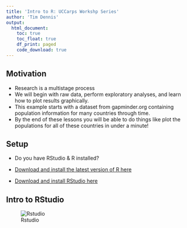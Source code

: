 ```yaml
---
title: 'Intro to R: UCCarps Workshp Series'
author: 'Tim Dennis'
output: 
  html_document:
    toc: true
    toc_float: true
    df_print: paged
    code_download: true
---
```


## Motivation 

* Research is a multistage process
* We will begin with raw data, perform exploratory analyses, and learn how to plot results graphically. 
* This example starts with a dataset from gapminder.org containing population information for many countries through time. 
* By the end of these lessons you will be able to do things like plot the populations for all of these countries in under a minute!


## Setup 

* Do you have RStudio & R installed? 

* [Download and install the latest version of R here](https://www.r-project.org/)
* [Download and install RStudio here](https://www.rstudio.com/)

## Intro to RStudio 

![Rstudio](https://swcarpentry.github.io/r-novice-gapminder/fig/01-rstudio.png)

